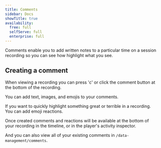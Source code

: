 ```yaml
---
title: Comments
sidebar: Docs
showTitle: true
availability:
  free: full
  selfServe: full
  enterprise: full
---
```






Comments enable you to add written notes to a particular time on a session recording so you can see how highlight what you see.

## Creating a comment

When viewing a recording you can press 'c' or click the comment button at the bottom of the recording.

<ProductScreenshot
    imageLight={whereToClickLight}
    imageDark={whereToClickDark}
    alt="Where to click to start commenting"
    classes="rounded"
/>

You can add text, images, and emojis to your comments.

<ProductScreenshot
    imageLight={addCommentLight}
    imageDark={addCommentDark}
    alt="The text area that lets you add a comment"
    classes="rounded"
/>

If you want to quickly highlight something great or terrible in a recording. You can add emoji reactions.

<ProductScreenshot
    imageLight={quickReactionsLight}
    imageDark={quickReactionsDark}
    alt="How to add a quick emoji reaction"
    classes="rounded"
/>

Once created comments and reactions will be available at the bottom of your recording in the timeline, or in the player's activity inspector.

<ProductScreenshot
    imageLight={showingInTimelineLight}
    imageDark={showingInTimelineDark}
    alt="Comments and emojis showing in the recording timeline"
    classes="rounded"
/>

And you can also view all of your existing comments in `/data-management/comments`.



